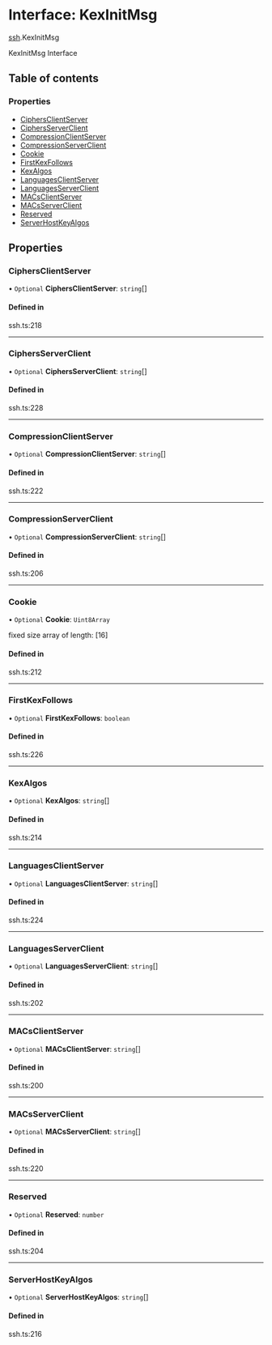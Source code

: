 # Interface: KexInitMsg

[ssh](/templates/protocols/javascript/modules/ssh).KexInitMsg

KexInitMsg Interface

## Table of contents

### Properties

- [CiphersClientServer](/templates/protocols/javascript/modules/ssh.KexInitMsg#ciphersclientserver)
- [CiphersServerClient](/templates/protocols/javascript/modules/ssh.KexInitMsg#ciphersserverclient)
- [CompressionClientServer](/templates/protocols/javascript/modules/ssh.KexInitMsg#compressionclientserver)
- [CompressionServerClient](/templates/protocols/javascript/modules/ssh.KexInitMsg#compressionserverclient)
- [Cookie](/templates/protocols/javascript/modules/ssh.KexInitMsg#cookie)
- [FirstKexFollows](/templates/protocols/javascript/modules/ssh.KexInitMsg#firstkexfollows)
- [KexAlgos](/templates/protocols/javascript/modules/ssh.KexInitMsg#kexalgos)
- [LanguagesClientServer](/templates/protocols/javascript/modules/ssh.KexInitMsg#languagesclientserver)
- [LanguagesServerClient](/templates/protocols/javascript/modules/ssh.KexInitMsg#languagesserverclient)
- [MACsClientServer](/templates/protocols/javascript/modules/ssh.KexInitMsg#macsclientserver)
- [MACsServerClient](/templates/protocols/javascript/modules/ssh.KexInitMsg#macsserverclient)
- [Reserved](/templates/protocols/javascript/modules/ssh.KexInitMsg#reserved)
- [ServerHostKeyAlgos](/templates/protocols/javascript/modules/ssh.KexInitMsg#serverhostkeyalgos)

## Properties

### CiphersClientServer

• `Optional` **CiphersClientServer**: `string`[]

#### Defined in

ssh.ts:218

___

### CiphersServerClient

• `Optional` **CiphersServerClient**: `string`[]

#### Defined in

ssh.ts:228

___

### CompressionClientServer

• `Optional` **CompressionClientServer**: `string`[]

#### Defined in

ssh.ts:222

___

### CompressionServerClient

• `Optional` **CompressionServerClient**: `string`[]

#### Defined in

ssh.ts:206

___

### Cookie

• `Optional` **Cookie**: `Uint8Array`

fixed size array of length: [16]

#### Defined in

ssh.ts:212

___

### FirstKexFollows

• `Optional` **FirstKexFollows**: `boolean`

#### Defined in

ssh.ts:226

___

### KexAlgos

• `Optional` **KexAlgos**: `string`[]

#### Defined in

ssh.ts:214

___

### LanguagesClientServer

• `Optional` **LanguagesClientServer**: `string`[]

#### Defined in

ssh.ts:224

___

### LanguagesServerClient

• `Optional` **LanguagesServerClient**: `string`[]

#### Defined in

ssh.ts:202

___

### MACsClientServer

• `Optional` **MACsClientServer**: `string`[]

#### Defined in

ssh.ts:200

___

### MACsServerClient

• `Optional` **MACsServerClient**: `string`[]

#### Defined in

ssh.ts:220

___

### Reserved

• `Optional` **Reserved**: `number`

#### Defined in

ssh.ts:204

___

### ServerHostKeyAlgos

• `Optional` **ServerHostKeyAlgos**: `string`[]

#### Defined in

ssh.ts:216
